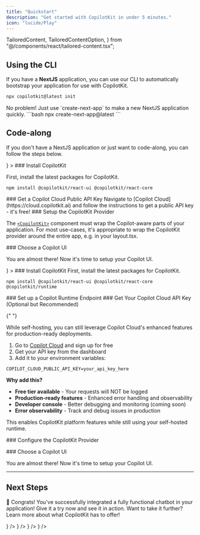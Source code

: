 ```yaml
---
title: "Quickstart"
description: "Get started with CopilotKit in under 5 minutes."
icon: "lucide/Play"
---
```


  TailoredContent,
  TailoredContentOption,
} from "@/components/react/tailored-content.tsx";

## Using the CLI

If you have a **NextJS** application, you can use our CLI to automatically bootstrap your application for use with CopilotKit.

```bash
npx copilotkit@latest init
```

<Accordions>
  <Accordion title="Starting from scratch?">
    No problem! Just use `create-next-app` to make a new NextJS application
    quickly. ```bash npx create-next-app@latest ```
  </Accordion>
</Accordions>

## Code-along

If you don't have a NextJS application or just want to code-along, you can follow the steps below.

<TailoredContent id="copilot-hosting">
<TailoredContentOption
  id="copilot-cloud"
  title="Copilot Cloud (Recommended)"
  description="Use our hosted backend endpoint to get started quickly (OpenAI only)."
  icon={<FaCloud />}
>

<Steps>
<Step>
### Install CopilotKit

First, install the latest packages for CopilotKit.

```package-install
npm install @copilotkit/react-ui @copilotkit/react-core
```

</Step>
<Step>
### Get a Copilot Cloud Public API Key
Navigate to [Copilot Cloud](https://cloud.copilotkit.ai) and follow the instructions to get a public API key - it's free!
</Step>
<Step>
### Setup the CopilotKit Provider

The [`<CopilotKit>`](/reference/components/CopilotKit) component must wrap the Copilot-aware parts of your application. For most use-cases,
it's appropriate to wrap the CopilotKit provider around the entire app, e.g. in your layout.tsx.

<CloudCopilotKitProvider components={props.components} />

</Step>
<Step>
### Choose a Copilot UI

You are almost there! Now it's time to setup your Copilot UI.

<ConnectCopilotUI components={props.components} />

</Step>
</Steps>
</TailoredContentOption>
<TailoredContentOption
  id="self-hosted"
  title="Self-hosting"
  description="Learn to host CopilotKit's runtime yourself with your own backend."
  icon={<FaServer />}
>

<Steps>
<Step>
### Install CopilotKit
First, install the latest packages for CopilotKit.

```package-install
npm install @copilotkit/react-ui @copilotkit/react-core @copilotkit/runtime
```

</Step>
<Step>
### Set up a Copilot Runtime Endpoint

<SelfHostingCopilotRuntimeCreateEndpoint components={props.components} />
</Step>

<Step>
  ### Get Your Copilot Cloud API Key (Optional but Recommended)

{" "}

<Callout type="info">
  While self-hosting, you can still leverage Copilot Cloud's enhanced
  features for production-ready deployments.
</Callout>

1. Go to [Copilot Cloud](https://cloud.copilotkit.ai) and sign up for free
2. Get your API key from the dashboard
3. Add it to your environment variables:

```plaintext title=".env"
COPILOT_CLOUD_PUBLIC_API_KEY=your_api_key_here
```

**Why add this?**

- **Free tier available** - Your requests will NOT be logged
- **Production-ready features** - Enhanced error handling and observability
- **Developer console** - Better debugging and monitoring (coming soon)
- **Error observability** - Track and debug issues in production

This enables CopilotKit platform features while still using your self-hosted runtime.

</Step>

<Step>
### Configure the CopilotKit Provider

<SelfHostingCopilotRuntimeConfigureCopilotKitProvider
  components={props.components}
/>

</Step>
<Step>
### Choose a Copilot UI

You are almost there! Now it's time to setup your Copilot UI.

<ConnectCopilotUI components={props.components} />

</Step>
</Steps>
</TailoredContentOption>
</TailoredContent>

---

## Next Steps

🎉 Congrats! You've successfully integrated a fully functional chatbot in your application! Give it a try now and see it in action. Want to
take it further? Learn more about what CopilotKit has to offer!

<Cards>
  <Card
    title="Connecting Your Data"
    description="Learn how to connect CopilotKit to your data, application state and user state."
    href="/guides/connect-your-data"
    icon={<LinkIcon />}
  />
  <Card
    title="Generative UI"
    description="Learn how to render custom UI components directly in the CopilotKit chat window."
    href="/guides/generative-ui"
    icon={<LinkIcon />}
  />
  <Card
    title="Frontend Actions"
    description="Learn how to allow your copilot to take applications on frontend."
    href="/guides/frontend-actions"
    icon={<LinkIcon />}
  />
  <Card
    title="CoAgents (LangGraph)"
    description="Check out our section about CoAgents, our approach to building agentic copilots and experiences."
    href="/coagents"
    icon={<LinkIcon />}
  />
</Cards>
